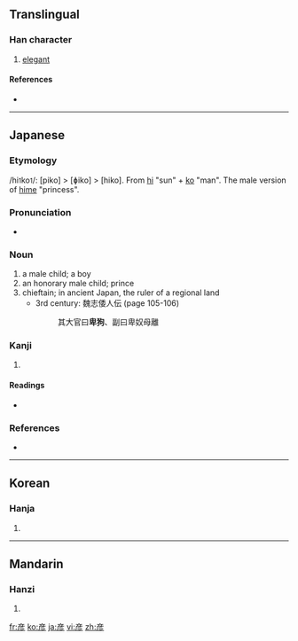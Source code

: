 {{also|彥}}
==Translingual==

===Han character===
{{Han char|rn=59|rad=彡|as=06|sn=9|four=|canj=卜竹竹竹竹 (YHHHH)}}

# [[elegant]]

====References====
* {{Han ref|kx=0363.131|dkj=09981|hdz=20854.090|uh=5F66|ud=24422}}

----

==Japanese==

===Etymology===

/hi<small>1</small>ko<small>1</small>/: [piko] > [ɸiko] > [hiko].
From [[日|hi]] "sun" + [[子|ko]] "man". The male version of [[姫|hime]] "princess".

===Pronunciation===
*{{IPA|[hiko]}}

===Noun===
{{ja-noun|k|hira=ひこ|rom=hiko}}
# a male child; a boy
# an honorary male child; prince
# chieftain; in ancient Japan, the ruler of a regional land
#*3rd century: 魏志倭人伝 (page 105-106)
#*:其大官曰'''卑狗'''、副曰卑奴母離

===Kanji===
{{ja-kanji|grade=|rs=彡06}}

# {{defn|Japanese}}

====Readings====
* {{ja-readings|on=[[げん]] (gen)|kun=[[ひこ]] (hiko)}}

===References===

*{{reference-book
 | last = Ishihara
 | first = Michihiro
 | authorlink = 
 | coauthors = 
 | title = Shintei Gishi Wajinden: Chūgoku Seishi Nihonden (1)
 | origyear = c. 3rd century
 | date = 1985-05-16
 | pages = p. 105-106
 | publisher = Iwanami Shoten
 | location = Tōkyō
 | language = Japanese
 | id = ISBN 4-00-334011-6
}}

----

==Korean==

===Hanja===
{{ko-hanja|hangeul=언|eumhun=|rv=eon|mr=ŏn|y=en}}

# {{defn|Korean}}

----

==Mandarin==

===Hanzi===
{{cmn-hanzi|tra=彥|pin=[[yàn]] ([[yan4]])|wg=yen<sup>4</sup>}}

# {{defn|Mandarin}}

[[fr:彦]]
[[ko:彦]]
[[ja:彦]]
[[vi:彦]]
[[zh:彦]]